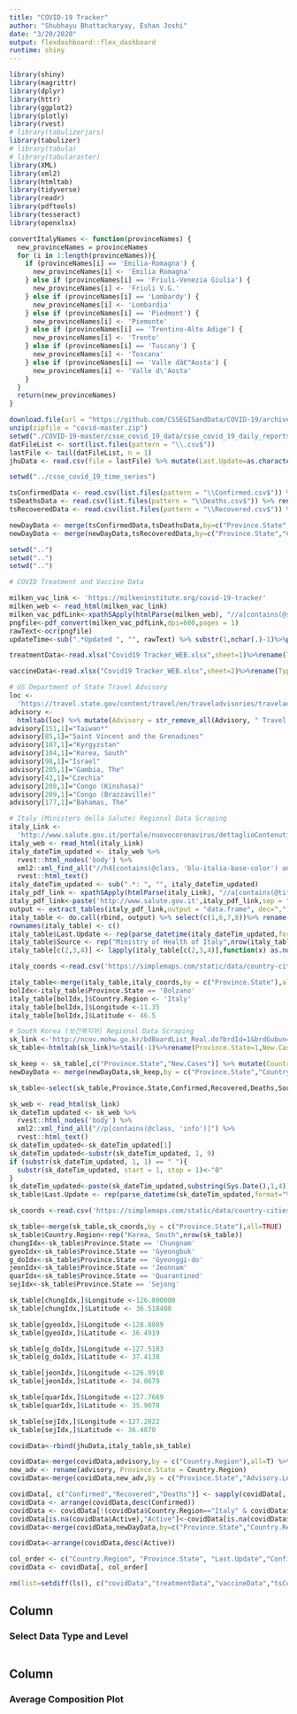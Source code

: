 ```yaml
---
title: "COVID-19 Tracker"
author: "Shubhayu Bhattacharyay, Eshan Joshi"
date: "3/20/2020"
output: flexdashboard::flex_dashboard
runtime: shiny
---
```


```r

library(shiny)
library(magrittr)
library(dplyr)
library(httr)
library(ggplot2)
library(plotly)
library(rvest)
# library(tabulizerjars)
library(tabulizer)
# library(tabula)
# library(tabularaster)
library(XML)
library(xml2)
library(htmltab)
library(tidyverse)
library(readr)
library(pdftools)
library(tesseract)
library(openxlsx)

convertItalyNames <- function(provinceNames) {
  new_provinceNames = provinceNames
  for (i in 1:length(provinceNames)){
    if (provinceNames[i] == 'Emilia-Romagna') {
      new_provinceNames[i] <- 'Emilia Romagna'
    } else if (provinceNames[i] == 'Friuli-Venezia Giulia') {
      new_provinceNames[i] <- 'Friuli V.G.'
    } else if (provinceNames[i] == 'Lombardy') {
      new_provinceNames[i] <- 'Lombardia'
    } else if (provinceNames[i] == 'Piedmont') {
      new_provinceNames[i] <- 'Piemonte'
    } else if (provinceNames[i] == 'Trentino-Alto Adige') {
      new_provinceNames[i] <- 'Trento'
    } else if (provinceNames[i] == 'Tuscany') {
      new_provinceNames[i] <- 'Toscana'
    } else if (provinceNames[i] == 'Valle dâ€™Aosta') {
      new_provinceNames[i] <- 'Valle d\'Aosta'
    }
  }
  return(new_provinceNames)
}

download.file(url = "https://github.com/CSSEGISandData/COVID-19/archive/master.zip", destfile = "covid-master.zip")
unzip(zipfile = "covid-master.zip")
setwd("./COVID-19-master/csse_covid_19_data/csse_covid_19_daily_reports")
datFileList <- sort(list.files(pattern = "\\.csv$"))
lastFile <- tail(datFileList, n = 1)
jhuData <- read.csv(file = lastFile) %>% mutate(Last.Update=as.character(Last.Update)) %>% mutate(Last.Update=parse_datetime(Last.Update,format="%Y-%m-%dT%H:%M:%S",locale = locale(tz="GMT"))) %>% mutate(Source = "Johns Hopkins University CSSE")

setwd("../csse_covid_19_time_series")

tsConfirmedData <- read.csv(list.files(pattern = "\\Confirmed.csv$")) %>% rename(Latitude = Lat, Longitude = Long)%>%mutate(New.Cases = .[[ncol(.)]] - .[[ncol(.)-1]])
tsDeathsData <- read.csv(list.files(pattern = "\\Deaths.csv$")) %>% rename(Latitude = Lat, Longitude = Long)%>%mutate(New.Deaths = .[[ncol(.)]] - .[[ncol(.)-1]])
tsRecoveredData <- read.csv(list.files(pattern = "\\Recovered.csv$")) %>% rename(Latitude = Lat, Longitude = Long)%>%mutate(New.Recovered = .[[ncol(.)]] - .[[ncol(.)-1]])

newDayData <- merge(tsConfirmedData,tsDeathsData,by=c("Province.State","Country.Region"),all=T) 
newDayData <- merge(newDayData,tsRecoveredData,by=c("Province.State","Country.Region"),all=T) %>% select(Province.State,Country.Region,New.Cases,New.Deaths,New.Recovered)

setwd("..")
setwd("..")
setwd("..")

# COVID Treatment and Vaccine Data

milken_vac_link <- 'https://milkeninstitute.org/covid-19-tracker'
milken_web <- read_html(milken_vac_link)
milken_vac_pdfLink<-xpathSApply(htmlParse(milken_web), "//a[contains(@style,'color: #ffffff; text-decoration: none;')]/@href")
pngfile<-pdf_convert(milken_vac_pdfLink,dpi=600,pages = 1)
rawText<-ocr(pngfile)
updateTime<-sub(".*Updated ", "", rawText) %>% substr(1,nchar(.)-1)%>%parse_datetime(format="%B %d, %Y, at %I:%M p.m.",locale = locale(tz="America/New_York"))

treatmentData<-read.xlsx("Covid19 Tracker_WEB.xlsx",sheet=1)%>%rename(Type.of.Product=1,Developer.Organization=2,Current.Stage.of.Development=3,Funding.Sources=4,Anticipated.Timing=5,Comments=6,Source=7,Links=8)%>%select(Type.of.Product,Developer.Organization,Current.Stage.of.Development,Funding.Sources,Anticipated.Timing,Comments,Source,Links)%>%drop_na(Developer.Organization)%>%filter(Type.of.Product!="Type of Product",Developer.Organization!="Developer Organization",Current.Stage.of.Development!="Current Stage of Development")%>%mutate(Last.Update=updateTime)

vaccineData<-read.xlsx("Covid19 Tracker_WEB.xlsx",sheet=2)%>%rename(Type.of.Product=1,Developer.Organization=2,Current.Stage.of.Development=3,Funding.Sources=4,Anticipated.Timing=5,Comments=6,Source=7,Links=8)%>%select(Type.of.Product,Developer.Organization,Current.Stage.of.Development,Funding.Sources,Anticipated.Timing,Comments,Source,Links)%>%drop_na(Developer.Organization)%>%filter(Type.of.Product!="Type of Product",Developer.Organization!="Developer Organization",Current.Stage.of.Development!="Current Stage of Development")%>%mutate(Last.Update=updateTime)

# US Department of State Travel Advisory
loc <-
  'https://travel.state.gov/content/travel/en/traveladvisories/traveladvisories.html/'
advisory <-
  htmltab(loc) %>% mutate(Advisory = str_remove_all(Advisory, " Travel Advisory")) %>% rename(Country.Region = Advisory) %>% rename(Advisory.Level = Level) %>% rename(Advisory.DateUpdated = 'Date Updated')
advisory[151,1]="Taiwan*"
advisory[85,1]="Saint Vincent and the Grenadines"
advisory[107,1]="Kyrgyzstan"
advisory[104,1]="Korea, South"
advisory[98,1]="Israel"
advisory[205,1]="Gambia, The"
advisory[43,1]="Czechia"
advisory[208,1]="Congo (Kinshasa)"
advisory[209,1]="Congo (Brazzaville)"
advisory[177,1]="Bahamas, The"

# Italy (Ministero della Salute) Regional Data Scraping
italy_Link <-
  'http://www.salute.gov.it/portale/nuovocoronavirus/dettaglioContenutiNuovoCoronavirus.jsp?lingua=italiano&id=5351&area=nuovoCoronavirus&menu=vuoto'
italy_web <- read_html(italy_Link)
italy_dateTim_updated <- italy_web %>% 
  rvest::html_nodes('body') %>% 
  xml2::xml_find_all("//h4[contains(@class, 'blu-italia-base-color') and contains(@style,'font-size:24px;margin:0;')]") %>% 
  rvest::html_text()
italy_dateTim_updated <- sub(".*: ", "", italy_dateTim_updated)
italy_pdf_link <- xpathSApply(htmlParse(italy_Link), "//a[contains(@title,'apre file pdf')]/@href")[1]
italy_pdf_link<-paste('http://www.salute.gov.it',italy_pdf_link,sep = "")
output <- extract_tables(italy_pdf_link,output = "data.frame", dec=",")
italy_table <- do.call(rbind, output) %>% select(c(1,6,7,8))%>% rename(Province.State=1,Recovered=2,Deaths=3,Confirmed=4) %>% filter(Confirmed != "") %>% head(-1) 
rownames(italy_table) <- c()
italy_table$Last.Update <- rep(parse_datetime(italy_dateTim_updated,format="%d %B %Y, ore %H.%M",locale = locale("it",tz="Europe/Rome")),nrow(italy_table))
italy_table$Source <- rep("Ministry of Health of Italy",nrow(italy_table))
italy_table[c(2,3,4)] <- lapply(italy_table[c(2,3,4)],function(x) as.numeric(gsub("\\.", "", as.character(x))))

italy_coords <-read.csv('https://simplemaps.com/static/data/country-cities/it/it.csv')%>%filter(capital == "admin" | capital == "primary")%>%rename(Province.State=admin)%>% rename(Country.Region = country)%>%rename(Latitude=lat)%>%rename(Longitude=lng)%>%select(Province.State,Country.Region,Latitude,Longitude)%>% mutate(Province.State=convertItalyNames(as.character(Province.State)))

italy_table<-merge(italy_table,italy_coords,by = c("Province.State"),all=TRUE)
bolIdx<-italy_table$Province.State == 'Bolzano'
italy_table[bolIdx,]$Country.Region <- 'Italy'
italy_table[bolIdx,]$Longitude <-11.35
italy_table[bolIdx,]$Latitude <- 46.5

# South Korea (보건복지부) Regional Data Scraping
sk_link <-'http://ncov.mohw.go.kr/bdBoardList_Real.do?brdId=1&brdGubun=13&ncvContSeq=&contSeq=&board_id=&gubun='
sk_table<-htmltab(sk_link)%>%tail(-1)%>%rename(Province.State=1,New.Cases=2,Confirmed=3,Recovered=4,Deaths=5,Incidence.Rate=6)%>%mutate(Province.State=c("Seoul","Busan","Daegu","Incheon","Gwangju","Daejeon","Ulsan","Sejong","Gyeonggi-do","Gangwon","Chungbuk","Chungnam","Jeonbuk","Jeonnam","Gyeongbuk","Gyeongnam","Jeju","Quarantined"))%>%select(Province.State,New.Cases,Confirmed,Recovered,Deaths)%>%mutate(Source="Ministry of Health and Welfare of the Republic of Korea")

sk_keep <- sk_table[,c("Province.State","New.Cases")] %>% mutate(Country.Region="Korea, South")
newDayData <- merge(newDayData,sk_keep,by = c("Province.State","Country.Region","New.Cases"),all=T)

sk_table<-select(sk_table,Province.State,Confirmed,Recovered,Deaths,Source)

sk_web <- read_html(sk_link)
sk_dateTim_updated <- sk_web %>% 
  rvest::html_nodes('body') %>% 
  xml2::xml_find_all("//p[contains(@class, 'info')]") %>% 
  rvest::html_text()
sk_dateTim_updated<-sk_dateTim_updated[1]
sk_dateTim_updated<-substr(sk_dateTim_updated, 1, 9)
if (substr(sk_dateTim_updated, 1, 1) == " "){
  substr(sk_dateTim_updated, start = 1, stop = 1)<-"0"
}
sk_dateTim_updated<-paste(sk_dateTim_updated,substring(Sys.Date(),1,4))
sk_table$Last.Update <- rep(parse_datetime(sk_dateTim_updated,format="%m.%d. %H %Y",locale = locale(tz="GMT")),nrow(sk_table))

sk_coords <-read.csv('https://simplemaps.com/static/data/country-cities/kr/kr.csv')%>%filter(capital == "admin" | capital == "primary")%>%rename(Province.State=admin)%>% rename(Country.Region = country)%>%rename(Latitude=lat)%>%rename(Longitude=lng)%>%select(Province.State,Country.Region,Latitude,Longitude)

sk_table<-merge(sk_table,sk_coords,by = c("Province.State"),all=TRUE)
sk_table$Country.Region<-rep("Korea, South",nrow(sk_table))
chungIdx<-sk_table$Province.State == 'Chungnam'
gyeoIdx<-sk_table$Province.State == 'Gyeongbuk'
g_doIdx<-sk_table$Province.State == 'Gyeonggi-do'
jeonIdx<-sk_table$Province.State == 'Jeonnam'
quarIdx<-sk_table$Province.State == 'Quarantined'
sejIdx<-sk_table$Province.State == 'Sejong'

sk_table[chungIdx,]$Longitude <-126.800000
sk_table[chungIdx,]$Latitude <- 36.518400

sk_table[gyeoIdx,]$Longitude <-128.8889
sk_table[gyeoIdx,]$Latitude <- 36.4919

sk_table[g_doIdx,]$Longitude <-127.5183
sk_table[g_doIdx,]$Latitude <- 37.4138

sk_table[jeonIdx,]$Longitude <-126.9910
sk_table[jeonIdx,]$Latitude <- 34.8679

sk_table[quarIdx,]$Longitude <-127.7669
sk_table[quarIdx,]$Latitude <- 35.9078

sk_table[sejIdx,]$Longitude <-127.2822
sk_table[sejIdx,]$Latitude <- 36.4870 

covidData<-rbind(jhuData,italy_table,sk_table)

covidData<-merge(covidData,advisory,by = c("Country.Region"),all=T) %>% drop_na(Confirmed)
new_adv <- rename(advisory, Province.State = Country.Region)
covidData<-merge(covidData,new_adv,by = c("Province.State","Advisory.Level","Advisory.DateUpdated"),all=T) %>% drop_na(Confirmed)

covidData[, c("Confirmed","Recovered","Deaths")] <- sapply(covidData[, c("Confirmed","Recovered","Deaths")], as.numeric)
covidData <- arrange(covidData,desc(Confirmed))
covidData <- covidData[!(covidData$Country.Region=="Italy" & covidData$Source=="Johns Hopkins University CSSE") & !(covidData$Country.Region=="Korea, South" & covidData$Source=="Johns Hopkins University CSSE"),] %>% mutate(Active = Confirmed - Recovered - Deaths)
covidData[is.na(covidData$Active),"Active"]<-covidData[is.na(covidData$Active),"Confirmed"]
covidData<-merge(covidData,newDayData,by=c("Province.State","Country.Region"),all=T) %>% drop_na(Confirmed)

covidData<-arrange(covidData,desc(Active))

col_order <- c("Country.Region", "Province.State", "Last.Update","Confirmed","Recovered","Deaths","Active","New.Cases","New.Deaths","New.Recovered","Advisory.Level","Advisory.DateUpdated","Latitude","Longitude","Source")
covidData <- covidData[, col_order] 

rm(list=setdiff(ls(), c("covidData","treatmentData","vaccineData","tsConfirmedData","tsDeathsData","tsRecoveredData")))
```

Column {.sidebar}
-----------------------------------------------------------------------

### Select Data Type and Level

```r

```

Column
-----------------------------------------------------------------------

### Average Composition Plot

```r

```
